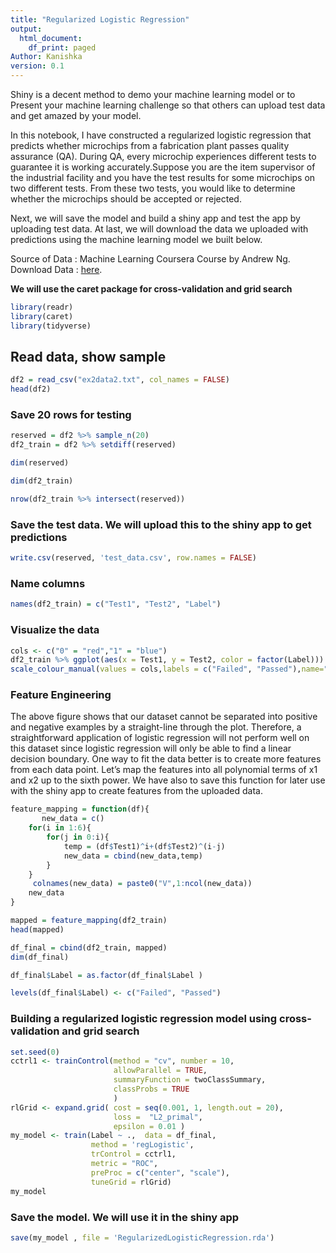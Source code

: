 ---
title: "Regularized Logistic Regression"
output:
  html_document:
    df_print: paged
Author: Kanishka 
version: 0.1
---

Shiny is a decent method to demo your machine learning model or to Present your machine learning challenge so that others can upload test data and get amazed by your model. 

In this notebook, I have constructed a regularized logistic regression that predicts whether microchips from a fabrication plant passes quality assurance (QA). During QA, every microchip experiences different tests to guarantee it is working accurately.Suppose you are the item supervisor of the industrial facility  and you have the test results for some microchips on two different tests. From these two tests, you would like to determine whether the microchips should be accepted or rejected.

Next, we will save the model and build a shiny app and test the app by uploading test data. At last, we will download the data we uploaded with predictions using the machine learning model we built below. 

Source of Data : Machine Learning Coursera Course by Andrew Ng. 
Download Data  :  [here](http://datascience-enthusiast.com/data/ex2data2.txt).


**We will use the caret package for cross-validation and grid search**
```{r, message=FALSE}
library(readr)
library(caret)
library(tidyverse)
```

## Read data, show sample
```{r, comment=''}
df2 = read_csv("ex2data2.txt", col_names = FALSE)
head(df2)
```

### Save 20 rows for testing
```{r}
reserved = df2 %>% sample_n(20)
df2_train = df2 %>% setdiff(reserved)
```

```{r,comment=''}
dim(reserved)
```

```{r,comment=''}
dim(df2_train)
```


```{r,comment=''}
nrow(df2_train %>% intersect(reserved))
```

### Save the test data. We will upload this to the shiny app to get predictions
```{r}
write.csv(reserved, 'test_data.csv', row.names = FALSE)
```

### Name columns
```{r}
names(df2_train) = c("Test1", "Test2", "Label")
```



### Visualize the data
```{r, fig.width=8, fig.height=6}
cols <- c("0" = "red","1" = "blue")
df2_train %>% ggplot(aes(x = Test1, y = Test2, color = factor(Label))) + geom_point(size = 4, shape = 19, alpha = 0.6) +
scale_colour_manual(values = cols,labels = c("Failed", "Passed"),name="Test Result")
```




### Feature Engineering
The above figure shows that our dataset cannot be separated into positive and negative examples by a straight-line through the plot. Therefore, a straightforward application of logistic regression will not perform well on this dataset since logistic regression will only be able to find a linear decision boundary. One way to fit the data better is to create more features from each data point. Let's map the features into all polynomial terms of x1 and x2 up to the sixth power. We have also to save this function for later use with the shiny app to create features from the uploaded data.

```{r}
feature_mapping = function(df){
       new_data = c()
    for(i in 1:6){
        for(j in 0:i){
            temp = (df$Test1)^i+(df$Test2)^(i-j)
            new_data = cbind(new_data,temp)
        }
    }
     colnames(new_data) = paste0("V",1:ncol(new_data))
    new_data
}
```

```{r, comment=''}
mapped = feature_mapping(df2_train)
head(mapped)
```

```{r, comment=''}
df_final = cbind(df2_train, mapped)
dim(df_final)
```


```{r}
df_final$Label = as.factor(df_final$Label )
```


```{r}
levels(df_final$Label) <- c("Failed", "Passed")
```


### Building a regularized logistic regression model using cross-validation and grid search

```{r, comment=''}
set.seed(0)
cctrl1 <- trainControl(method = "cv", number = 10,
                       allowParallel = TRUE,
                       summaryFunction = twoClassSummary,
                       classProbs = TRUE
                       )
rlGrid <- expand.grid( cost = seq(0.001, 1, length.out = 20),
                       loss =  "L2_primal",
                       epsilon = 0.01 )
my_model <- train(Label ~ .,  data = df_final, 
                  method = 'regLogistic',
                  trControl = cctrl1,
                  metric = "ROC", 
                  preProc = c("center", "scale"),
                  tuneGrid = rlGrid)
my_model 
```


### Save the model. We will use it in the shiny app
```{r}
save(my_model , file = 'RegularizedLogisticRegression.rda')
```
